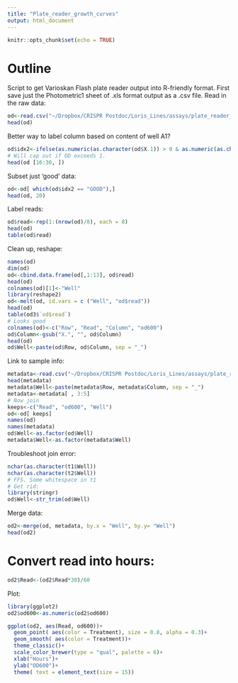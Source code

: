 ```yaml
---
title: "Plate_reader_growth_curves"
output: html_document
---
```


```r
knitr::opts_chunk$set(echo = TRUE)
```

# Outline
Script to get Varioskan Flash plate reader output into R-friendly format. First save just the Photometric1 sheet of .xls format output as a .csv file.
Read in the raw data:
```r
od<-read.csv("~/Dropbox/CRISPR Postdoc/Loris_Lines/assays/plate_reader_pheno/photmoteric_600_test.csv" ,fill=TRUE, header=TRUE)
head(od)
```

Better way to label column based on content of well A1?
```r
od$idx2<-ifelse(as.numeric(as.character(od$X.1)) > 0 & as.numeric(as.character(od$X.1)) < 1, "GOOD", "BAD") # hacky but works
# Will cap out if OD exceeds 1. 
head(od [16:30, ])
```

Subset just 'good' data:
```r
od<-od[ which(od$idx2 == "GOOD"),]
head(od, 20)
```

Label reads:
```r
od$read<-rep(1:(nrow(od)/8), each = 8)
head(od)
table(od$read)
```

Clean up, reshape:
```r
names(od)
dim(od)
od<-cbind.data.frame(od[,1:13], od$read)
head(od)
colnames(od)[1]<-"Well"
library(reshape2)
od<-melt(od, id.vars = c ("Well", "od$read"))
head(od)
table(od3$`od$read`)
# Looks good
colnames(od)<-c("Row", "Read", "Column", "od600")
od$Column<-gsub("X.", "", od$Column)
head(od)
od$Well<-paste(od$Row, od$Column, sep = "_")
```

Link to sample info:
```r
metadata<-read.csv("~/Dropbox/CRISPR Postdoc/Loris_Lines/assays/plate_reader_pheno/metadata_test.csv")
head(metadata)
metadata$Well<-paste(metadata$Row, metadata$Column, sep = "_")
metadata<-metadata[ , 3:5]
# Now join 
keeps<-c("Read", "od600", "Well")
od<-od[ keeps]
names(od)
names(metadata)
od$Well<-as.factor(od$Well)
metadata$Well<-as.factor(metadata$Well)
```

Troubleshoot join error:
```r
nchar(as.character(t1$Well))
nchar(as.character(t2$Well))
# FFS. Some whitespace in t1
# Get rid:
library(stringr)
od$Well<-str_trim(od$Well)
```

Merge data:
```r
od2<-merge(od, metadata, by.x = "Well", by.y= "Well")
head(od2)
```

# Convert read into hours:
```r
od2$Read<-(od2$Read*30)/60
```

Plot:
```r
library(ggplot2)
od2$od600<-as.numeric(od2$od600)

ggplot(od2, aes(Read, od600))+
  geom_point( aes(color = Treatment), size = 0.8, alpha = 0.3)+
  geom_smooth( aes(color = Treatment))+
  theme_classic()+
  scale_color_brewer(type = "qual", palette = 6)+
  xlab("Hours")+
  ylab("OD600")+
  theme( text = element_text(size = 15))
```


